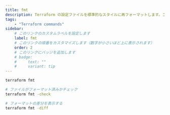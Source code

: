 ```yaml
---
title: fmt
description: Terraform の設定ファイルを標準的なスタイルに再フォーマットします。コードの整形に使用します。
tags:
    - "Terraform commands"
sidebar:
    # このリンクのカスタムラベルを設定します
    label: fmt
    # このリンクの順番をカスタマイズします（数字が小さいほど上に表示されます）
    order: 2
    # このリンクにバッジを追加します
    # badge:
    #     text: ""
    #     variant: tip
---
```


```bash frame="none"
terraform fmt
```

```bash frame="none"
# ファイルがフォーマット済みかチェック
terraform fmt -check

# フォーマットの差分を表示する
terraform fmt -diff
```
